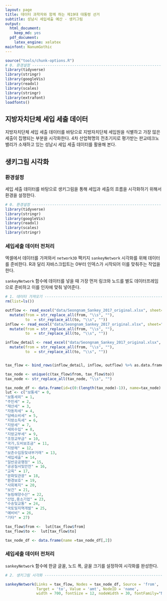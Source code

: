 ```yaml
---
layout: page
title: 데이터 과학자와 함께 하는 제19대 대통령 선거
subtitle: 성남시 세입세출 예산 - 생키그림
output:
  html_document: 
    keep_md: yes
  pdf_document:
    latex_engine: xelatex
mainfont: NanumGothic
---
```


```r
source("tools/chunk-options.R")
# 0. 환경설정 --------------------------------------------------------------
library(tidyverse)
library(stringr)
library(googleVis)
library(readxl)
library(scales)
library(stringr)
library(extrafont)
loadfonts()
```

## 지방자치단체 세입 세출 데이터

지방자치단체 세입 세출 데이터를 바탕으로 지방자치단체 세입원을 식별하고 가장 많은 세출이 집행되는 부분을 시각화한다.
4차 산업혁명의 전초기지로 평가받는 판교테크노밸리가 소재하고 있는 성남시 세입 세출 데이터를 활용해 본다.

## 생키그림 시각화

### 환경설정

세입 세출 데이터를 바탕으로 생키그림을 통해 세입과 세출의 흐름을 시각화하기 위해서 환경을 설정한다.

``` r
# 0. 환경설정 --------------------------------------------------------------
library(tidyverse)
library(stringr)
library(googleVis)
library(readxl)
library(scales)
library(stringr)
```

### 세입세출 데이터 전처리

엑셀에서 데이터를 가져와서 `network3D` 팩키지 `sankeyNetwork` 시각화를 위해 데이터를 준비한다.
R과 달리 자바스크립트는 0부터 인덱스가 시작되어 이를 맞춰주는 작업을 한다.

`sankeyNetwork` 함수에 데이터를 넣을 때 가장 먼저 링크와 노드를 별도 데이터프레임으로 준비하고 이를 인자에 맞춰 넣어준다.

``` r
# 1. 데이터 가져오기 --------------------------------------------------------------
rm(list=ls())

outflow <- read_excel("data/Seongnam_Sankey_2017_original.xlsx", sheet="세출") %>% 
  mutate(from = str_replace_all(from, "\\s", ""),
         to  = str_replace_all(to, "\\s", ""))
inflow <- read_excel("data/Seongnam_Sankey_2017_original.xlsx", sheet="세입") %>% 
  mutate(from = str_replace_all(from, "\\s", ""),
         to  = str_replace_all(to, "\\s", ""))

inflow_detail <- read_excel("data/Seongnam_Sankey_2017_original.xlsx", sheet="지방세") %>% 
  mutate(from = str_replace_all(from, "\\s", ""),
         to  = str_replace_all(to, "\\s", ""))


tax_flow <- bind_rows(inflow_detail, inflow, outflow) %>% as.data.frame

tax_node <- unique(c(tax_flow$from, tax_flow$to))
tax_node <- str_replace_all(tax_node, "\\s", "")

tax_node_df <- data.frame(id=c(0:(length(tax_node)-1)), name=tax_node)
lut <- c("보통세" = 0, 
"보통세외" = 1, 
"주민세" = 2, 
"재산세" = 3, 
"자동차세" = 4, 
"담배소비세" = 5, 
"지방소득세" = 6, 
"지방세" = 7, 
"세외수입" = 8, 
"지방교부세" = 9, 
"조정교부금" = 10, 
"국가,도비보조금" = 11, 
"지방채" = 12, 
"보존수입등및내부거래" = 13, 
"세입세출" = 14, 
"일반공공행정" = 15, 
"공공질서및안전" = 16, 
"교육" = 17, 
"문화및관광" = 18, 
"환경보호" = 19, 
"사회복지" = 20, 
"보건" = 21, 
"농림해양수산" = 22, 
"산업,중소기업" = 23, 
"수송및교통" = 24, 
"국토및지역개발" = 25, 
"예비비" = 26, 
"기타" = 27)

tax_flow$from <-  lut[tax_flow$from]
tax_flow$to <-  lut[tax_flow$to]

tax_node_df <- data.frame(name =tax_node_df[,2])
```

### 세입세출 데이터 전처리

`sankeyNetwork` 함수에 한글 글꼴, 노드 폭, 글꼴 크기를 설정하여 시각화를 완성한다.

``` r
# 2. 생키그림 시각화 --------------------------------------------------------------

sankeyNetwork(Links = tax_flow, Nodes = tax_node_df, Source = 'from',
              Target = 'to', Value = 'amt', NodeID = 'name',
              width = 700, fontSize = 12, nodeWidth = 30, fontFamily="NanumGothic")
```
